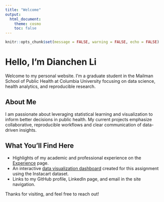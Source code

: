 ```yaml
---
title: "Welcome"
output:
  html_document:
    theme: cosmo
    toc: false
---
```


```r
knitr::opts_chunk$set(message = FALSE, warning = FALSE, echo = FALSE)
```

# Hello, I'm Dianchen Li

Welcome to my personal website. I'm a graduate student in the Mailman School of Public Health at Columbia University focusing on data science, health analytics, and reproducible research.

## About Me

I am passionate about leveraging statistical learning and visualization to inform better decisions in public health. My current projects emphasize collaborative, reproducible workflows and clear communication of data-driven insights.

## What You'll Find Here

- Highlights of my academic and professional experience on the [Experience](resume.html) page.
- An interactive [data visualization dashboard](dashboard.html) created for this assignment using the Instacart dataset.
- Links to my GitHub profile, LinkedIn page, and email in the site navigation.

Thanks for visiting, and feel free to reach out!
